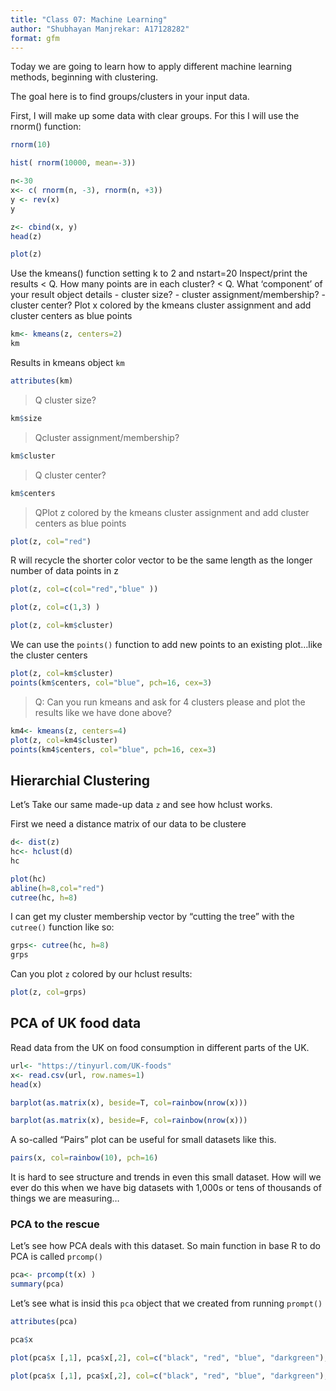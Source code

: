 ```yaml
---
title: "Class 07: Machine Learning"
author: "Shubhayan Manjrekar: A17128282"
format: gfm
---
```


Today we are going to learn how to apply different machine learning methods, beginning with clustering.

The goal here is to find groups/clusters in your input data.


First, I will make up some data with clear groups. For this I will use the rnorm() function:
```r
rnorm(10)
```

```r
hist( rnorm(10000, mean=-3))
```




```r
n<-30
x<- c( rnorm(n, -3), rnorm(n, +3))
y <- rev(x)
y

z<- cbind(x, y)
head(z)
```





```r

plot(z)
```


Use the kmeans() function setting k to 2 and nstart=20
Inspect/print the results
< Q. How many points are in each cluster?
< Q. What ‘component’ of your result object details
 - cluster size?
 - cluster assignment/membership?
 - cluster center?
Plot x colored by the kmeans cluster assignment and
 add cluster centers as blue points



```r
km<- kmeans(z, centers=2)
km
```


Results in kmeans object `km` 

```r
attributes(km)
```

> Q cluster size?

```r
km$size
```

> Qcluster assignment/membership?

```r
km$cluster
```

>Q cluster center?


```r
km$centers
```


> QPlot z colored by the kmeans cluster assignment and
 add cluster centers as blue points

```r
plot(z, col="red")
```


R will recycle the shorter color vector to be the same length as the longer number of data points in z

```r
plot(z, col=c(col="red","blue" ))
```





```r
plot(z, col=c(1,3) )
```

```r
plot(z, col=km$cluster)
```



We can use the `points()` function to add new points to an existing plot...like the cluster centers

```r
plot(z, col=km$cluster)
points(km$centers, col="blue", pch=16, cex=3)
```


> Q: Can you run kmeans and ask for 4 clusters please and plot the results like we have done above?

```r
km4<- kmeans(z, centers=4)
plot(z, col=km4$cluster)
points(km4$centers, col="blue", pch=16, cex=3)
```

## Hierarchial Clustering

Let's Take our same made-up data `z` and see how hclust works.

First we need a distance matrix of our data to be clustere

```r

d<- dist(z)
hc<- hclust(d)
hc
```

```r
plot(hc)
abline(h=8,col="red")
cutree(hc, h=8)
```


I can get my cluster membership vector by "cutting the tree" with the `cutree()` function like so:

```r
grps<- cutree(hc, h=8)
grps
```


Can you plot `z` colored by our hclust results:

```r
plot(z, col=grps)
```



## PCA of UK food data

Read data from the UK on food consumption in different parts of the UK.

```r
url<- "https://tinyurl.com/UK-foods"
x<- read.csv(url, row.names=1)
head(x)
```


```r
barplot(as.matrix(x), beside=T, col=rainbow(nrow(x)))
```

```r
barplot(as.matrix(x), beside=F, col=rainbow(nrow(x)))
```


A so-called "Pairs" plot can be useful for small datasets like this.

```r
pairs(x, col=rainbow(10), pch=16)
```

It is hard to see structure and trends in even this small dataset. How will we ever do this when we have big datasets with 1,000s or tens of thousands of things we are measuring...



### PCA to the rescue

Let's see how PCA deals with this dataset. So main function in base R to do PCA is called `prcomp()` 

```r
pca<- prcomp(t(x) )
summary(pca)
```

Let's see what is insid this `pca` object that we created from running `prompt()` 

```r
attributes(pca)
```



```r
pca$x
```



```r
plot(pca$x [,1], pca$x[,2], col=c("black", "red", "blue", "darkgreen"), pch=16 )
```


```r
plot(pca$x [,1], pca$x[,2], col=c("black", "red", "blue", "darkgreen"), pch=16, xlab="PC1 (67.4%)", ylab="PC2 (29%" )
```









